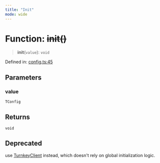 ```yaml
---
title: "Init"
mode: wide
---
```

  
# Function: ~~init()~~

> **init**(`value`): `void`

Defined in: [config.ts:45](https://github.com/tkhq/sdk/blob/ee72856c3f450731d7501ab05001215768b71500/packages/http/src/config.ts#L45)

## Parameters

### value

`TConfig`

## Returns

`void`

## Deprecated

use [TurnkeyClient](../../TurnkeyClient/readme) instead, which doesn't rely on global initialization logic.
